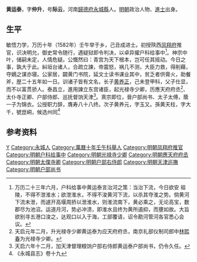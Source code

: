 '''黄运泰'''，字'''仲升'''，号'''际云'''，河南[[歸德府|歸德府]][[永城縣|永城縣]]人。[[明朝|明朝]]政治人物、[[進士|進士]]出身。

==生平==
敏悟力学，万历十年（1582年）壬午举于乡，己丑成进士。初授陝西[[凤翔府|凤翔府]]推官，识决明允，御史常令随行，遇疑狱即令判决，以卓异擢户科给事中<ref>万历二十三年六月，户科给事中黄运泰言治河之策：当治下流，今日欲安 祖陵，不得不泄淮水；欲泄淮水，不得不浚黄河下流，以杀其夺淮之势。倘黄河下流未泄，而遽开高堰周挢以泄淮水，则淮流南下，黄必乘之，无论高宝，数郡尽为池沼。运道月河，势必冲溃，即淮水且终为黄所遏抑，而壅如故。大旨欲别寻五港口浚之，达观口以入于海，工部覆请，诏令勘河管河各官悉心会议。</ref>。神宗中叶，储嗣未定，人情危疑。公慨然曰：青宫为天下根本，岂可任其摇动。今日之事，孰大于此。糾垣台诸人，合疏立諫，帝震怒，祸几不测，大臣力救，得削藉，夺嫡之谋亦寝。公家居，闢黄门书院，延文士读书课业其中，贫乏者供膏火，助餐斧，歴二十五年如一日。训诸子皆有文名，长子[[黄养正|黄养正]]，己未登甲科，父子仕显，而不以富贯骄人。泰昌立，進用諫立东宫诸臣，起光禄寺少卿，历應天府府丞<ref>天启元年二月，升光禄寺少卿黄运泰为应天府府丞，南京礼部仪制司郎中[[林熙春|林熙春]]为光禄寺少卿。</ref>、太仆寺正卿、户部侍郎、巡抚督饷天津<ref>天启六年十二月，加天津督理粮饷户部右侍郎黄运泰户部尚书，仍令久任。</ref>。熹宗即位，晉户部尚书、太子太傅，蔭一子为锦衣。公授职力辞，膺寿八十八终。次子黄养元，字玉又。孫黄天柱，字大千，號崑峒，候选州同<ref>《永城县志》卷十九</ref>

== 参考资料 ==
{{reflist}}

{{萬曆十七年己丑科殿試金榜}}

{{Authority control}}

{{DEFAULTSORT:Huang黄}}
[[Category:黄姓|Y]]
[[Category:永城人|Category:永城人]]
[[Category:萬曆十年壬午科舉人|Category:萬曆十年壬午科舉人]]
[[Category:明朝凤翔府推官|Category:明朝凤翔府推官]]
[[Category:明朝户科给事中|Category:明朝户科给事中]]
[[Category:明朝光禄寺少卿|Category:明朝光禄寺少卿]]
[[Category:明朝應天府府丞|Category:明朝應天府府丞]]
[[Category:明朝太僕寺卿|Category:明朝太僕寺卿]]
[[Category:明朝户部右侍郎|Category:明朝户部右侍郎]]
[[Category:明朝天津巡撫|Category:明朝天津巡撫]]
[[Category:明朝户部尚书|Category:明朝户部尚书]]


{{明朝人物小作品}}